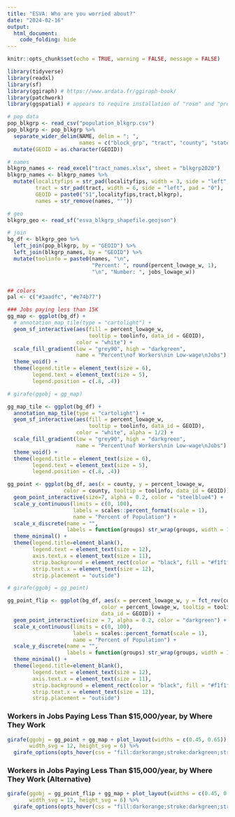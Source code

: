 ```yaml
---
title: "ESVA: Who are you worried about?"
date: "2024-02-16"
output: 
  html_document:
    code_folding: hide
---
```


```r
knitr::opts_chunk$set(echo = TRUE, warning = FALSE, message = FALSE)
```

```r
library(tidyverse)
library(readxl)
library(sf)
library(ggiraph) # https://www.ardata.fr/ggiraph-book/
library(patchwork)
library(ggspatial) # appears to require installation of "rosm" and "prettymapr" as well
```

```r
# pop data
pop_blkgrp <- read_csv("population_blkgrp.csv")
pop_blkgrp <- pop_blkgrp %>% 
  separate_wider_delim(NAME, delim = "; ", 
                       names = c("block_grp", "tract", "county", "state")) %>% 
  mutate(GEOID = as.character(GEOID))

# names
blkgrp_names <- read_excel("tract_names.xlsx", sheet = "blkgrp2020")
blkgrp_names <- blkgrp_names %>% 
  mutate(localityfips = str_pad(localityfips, width = 3, side = "left", pad = "0"),
         tract = str_pad(tract, width = 6, side = "left", pad = "0"),
         GEOID = paste0("51",localityfips,tract,blkgrp),
         names = str_remove(names, "'"))

# geo
blkgrp_geo <- read_sf("esva_blkgrp_shapefile.geojson")

# join
bg_df <- blkgrp_geo %>% 
  left_join(pop_blkgrp, by = "GEOID") %>% 
  left_join(blkgrp_names, by = "GEOID") %>% 
  mutate(toolinfo = paste0(names, "\n", 
                           "Percent: ", round(percent_lowage_w, 1),
                           "\n", "Number: ", jobs_lowage_w))


## colors
pal <- c("#3aadfc", "#e74b77")
```

```r
### Jobs paying less than 15K 
gg_map <- ggplot(bg_df) +
  # annotation_map_tile(type = "cartolight") +
  geom_sf_interactive(aes(fill = percent_lowage_w,
                          tooltip = toolinfo, data_id = GEOID), 
                      color = "white") +
  scale_fill_gradient(low = "grey90", high = "darkgreen", 
                      name = "Percent\nof Workers\nin Low-wage\nJobs") +
  theme_void() +
  theme(legend.title = element_text(size = 6),
        legend.text = element_text(size = 5),
        legend.position = c(.8, .4))

# girafe(ggobj = gg_map)

gg_map_tile <- ggplot(bg_df) +
  annotation_map_tile(type = "cartolight") +
  geom_sf_interactive(aes(fill = percent_lowage_w,
                          tooltip = toolinfo, data_id = GEOID), 
                      color = "white", alpha = 1/2) +
  scale_fill_gradient(low = "grey90", high = "darkgreen", 
                      name = "Percent\nof Workers\nin Low-wage\nJobs") +
  theme_void() +
  theme(legend.title = element_text(size = 6),
        legend.text = element_text(size = 5),
        legend.position = c(.8, .4))

```

```r
gg_point <- ggplot(bg_df, aes(x = county, y = percent_lowage_w,
                  color = county, tooltip = toolinfo, data_id = GEOID)) +
  geom_point_interactive(size=7, alpha = 0.2, color = "steelblue4") +
  scale_y_continuous(limits = c(0, 100),
                     labels = scales::percent_format(scale = 1),
                     name = "Percent of Population") +
  scale_x_discrete(name = "",
                   labels = function(groups) str_wrap(groups, width = 10)) +
  theme_minimal() +
  theme(legend.title=element_blank(),
        legend.text = element_text(size = 12),
        axis.text.x = element_text(size = 11),
        strip.background = element_rect(color = "black", fill = "#f1f1f1"),
        strip.text.x = element_text(size = 12),
        strip.placement = "outside")

# girafe(ggobj = gg_point)

gg_point_flip <- ggplot(bg_df, aes(x = percent_lowage_w, y = fct_rev(county),
                              color = percent_lowage_w, tooltip = toolinfo, 
                              data_id = GEOID)) +
  geom_point_interactive(size = 7, alpha = 0.2, color = "darkgreen") +
  scale_x_continuous(limits = c(0, 100),
                     labels = scales::percent_format(scale = 1),
                     name = "Percent of Population") +
  scale_y_discrete(name = "",
                   labels = function(groups) str_wrap(groups, width = 10)) +
  theme_minimal() +
  theme(legend.title=element_blank(),
        legend.text = element_text(size = 12),
        axis.text.x = element_text(size = 11),
        strip.background = element_rect(color = "black", fill = "#f1f1f1"),
        strip.text.x = element_text(size = 12),
        strip.placement = "outside")

```

### Workers in Jobs Paying Less Than $15,000/year, by Where They Work
```r
girafe(ggobj = gg_point + gg_map + plot_layout(widths = c(0.45, 0.65)), 
       width_svg = 12, height_svg = 6) %>%
  girafe_options(opts_hover(css = "fill:darkorange;stroke:darkgreen;stroke-width:2px;"))
```

### Workers in Jobs Paying Less Than $15,000/year, by Where They Work (Alternative)
```r
girafe(ggobj = gg_point_flip + gg_map + plot_layout(widths = c(0.45, 0.65)), 
       width_svg = 12, height_svg = 6) %>%
  girafe_options(opts_hover(css = "fill:darkorange;stroke:darkgreen;stroke-width:2px;"))
```

